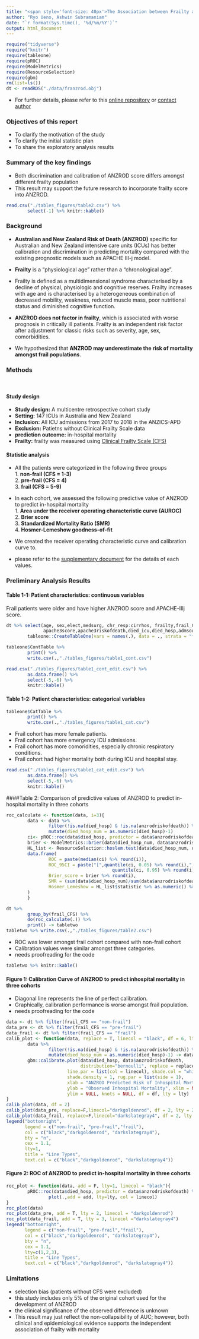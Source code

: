 ```yaml
---
title: "<span style='font-size: 40px'>The Association between Frailty and the Predictive Performance of ANZROD Score</style>"
author: "Ryo Ueno, Ashwin Subramaniam" 
date: "`r format(Sys.time(), '%d/%m/%Y')`"
output: html_document
---
```


```r
require("tidyverse")
require("knitr")
require(tableone)
require(pROC)
require(ModelMetrics)
require(ResourceSelection)
require(gbm)
rm(list=ls())
dt <- readRDS("./data/franzrod.obj")
```

- For further details, please refer to this [online repository](https://github.com/ryo313/franzrod) or [contact author](mailto: ryo.ueno@monash.edu)

### Objectives of this report

- To clarify the motivation of the study
- To clarify the initial statistic plan
- To share the exploratory analysis results 

### Summary of the key findings 
- Both discrimination and calibration of ANZROD score differs amongst different frailty population 
- This result may support the future research to incorporate frailty score into ANZROD.

```r
read.csv("./tables_figures/table2.csv") %>%
        select(-1) %>% knitr::kable()
```


### Background
- **Australian and New Zealand Risk of Death (ANZROD)** specific for Australian and New Zealand intensive care units (ICUs) has better calibration and discrimination in predicting mortality compared with the existing prognostic models such as APACHE III-j model.

- **Frailty** is a "physiological age" rather than a "chronological age". 

- Frailty is defined as a multidimensional syndrome characterised by a decline of physical, physiologic and cognitive reserves. Frailty increases with age and is characterised by a heterogeneous combination of decreased mobility, weakness, reduced muscle mass, poor nutritional status and diminished cognitive function. 

- **ANZROD does not factor in frailty**, which is associated with worse prognosis in critically ill patients. Frailty is an independent risk factor after adjustment for classic risks such as severity, age, sex, comorbidities. 

- We hypothesized that **ANZROD may underestimate the risk of mortality amongst frail populations**. 

### Methods
<br/>

#### Study design
- **Study design:** A multicentre retrospective cohort study
- **Setting:** 147 ICUs in Australia and New Zealand
- **Inclusion:** All ICU admissions from 2017 to 2018 in the ANZICS-APD
- **Exclusion:** Patietns without Clinical Frailty Scale data
- **prediction outcome:** in-hospital mortality
- **Frailty:** frailty was measured using [Clinical Frailty Scale (CFS)](https://github.com/ryo313/franzrod/blob/master/others/ClinicalFrailtyScale.png)  

#### Statistic analysis
- All the patients were categorized in the following three groups
<br/>
        1. **non-frail (CFS = 1-3)**
<br/>
        2. **pre-frail (CFS = 4)**
<br/>
        3. **frail (CFS = 5-9)**

- In each cohort, we assessed the following predictive value of ANZROD to predict in-hospital mortality
<br/>
        1. **Area under the receiver operating characteristic curve (AUROC)**
<br/>
        2. **Brier score**
<br/>
        3. **Standardized Mortality Ratio (SMR)** 
<br/>
        4. **Hosmer-Lemeshow goodness-of-fit**

- We created the receiver operating characteristic curve and calibration curve to.
- please refer to the [supplementary document](https://github.com/ryo313/franzrod/blob/master/citations/Paul2013_supplementary/1-s2.0-S0883944113002566-mmc3.doc) for the details of each values. 

### Preliminary Analysis Results 

#### Table 1-1: Patient characteristics: continuous variables
Frail patients were older and have higher ANZROD score and APACHE-IIIj score. 
```r
dt %>% select(age, sex,elect,medsurg, chr_resp:cirrhos, frailty,frail_CFS,anzrodriskofdeath,
              apache3score,apache3riskofdeath,died_icu,died_hosp,admsourc) %>% 
        tableone::CreateTableOne(vars = names(.), data = ., strata = "frail_CFS") -> tableone

tableone$ContTable %>% 
        print() %>% 
        write.csv(.,"./tables_figures/table1_cont.csv")
```


```r
read.csv("./tables_figures/table1_cont_edit.csv") %>% 
        as.data.frame() %>% 
        select(-5,-6) %>% 
        knitr::kable()
```

#### Table 1-2: Patient characteristics: categorical variables
```r
tableone$CatTable %>% 
        print() %>% 
        write.csv(.,"./tables_figures/table1_cat.csv")
```

- Frail cohort has more female patients.
- Frail cohort has more emergency ICU admissions. 
- Frail cohort has more comoridities, especially chronic respiratory conditions. 
- Frail cohort had higher mortality both during ICU and hospital stay. 
<br/>

```r
read.csv("./tables_figures/table1_cat_edit.csv") %>% 
        as.data.frame() %>% 
        select(-5,-6) %>% 
        knitr::kable()
```

####Table 2: Comparison of predictive values of ANZROD to predict in-hospital mortality in three cohorts
```r
roc_calculate <- function(data, i=3){
        data <- data %>% 
                filter(!is.na(died_hosp) & !is.na(anzrodriskofdeath)) %>%
                mutate(died_hosp_num = as.numeric(died_hosp)-1)
        ci<- pROC::roc(data$died_hosp, predictor = data$anzrodriskofdeath) %>% ci()
        brier <- ModelMetrics::brier(data$died_hosp_num, data$anzrodriskofdeath)
        HL_list <- ResourceSelection::hoslem.test(data$died_hosp_num, data$anzrodriskofdeath,20)
        data.frame(
                ROC = paste(median(ci) %>% round(i)),
                ROC_95CI = paste("[",quantile(ci, 0.05) %>% round(i),";",
                                        quantile(ci, 0.95) %>% round(i) ,"]"),
                Brier_score = brier %>% round(i),
                SMR = (sum(data$died_hosp_num)/sum(data$anzrodriskofdeath)) %>% round(i),
                Hosmer_Lemeshow = HL_list$statistic %>% as.numeric() %>% round(i)
        )
        }

dt %>% 
        group_by(frail_CFS) %>% 
        do(roc_calculate(.)) %>%
        print() -> tabletwo
tabletwo %>% write.csv(.,"./tables_figures/table2.csv")

```
- ROC was lower amongst frail cohort compared with non-frail cohort
- Calibration values were similar amongst three categories. 
- needs proofreading for the code
```r
tabletwo %>% knitr::kable()
```


#### Figure 1: Calibration Curve of ANZROD to predict inhospital mortality in three cohorts
- Diagonal line represents the line of perfect calibration.
- Graphically, calibration performance is worse amongst frail population. 
- needs proofreading for the code
```r
data <- dt %>% filter(frail_CFS == "non-frail")
data_pre <- dt %>% filter(frail_CFS == "pre-frail")
data_frail <- dt %>% filter(frail_CFS == "frail")
calib_plot <- function(data, replace = T, linecol = "black", df = 6, lty = 1){
        data %>% 
                filter(!is.na(died_hosp) & !is.na(anzrodriskofdeath)) %>%
                mutate(died_hosp_num = as.numeric(died_hosp)-1) -> data
        gbm::calibrate.plot(data$died_hosp, data$anzrodriskofdeath, 
                            distribution="bernoulli", replace = replace,
                       line.par = list(col = linecol), shade.col = "white",
                       shade.density = 1, rug.par = list(side = 1),
                       xlab = "ANZROD Predicted Risk of Inhospital Mortality", 
                       ylab = "Observed Inhospital Mortality", xlim = NULL,
                       ylim = NULL, knots = NULL, df = df, lty = lty)
}
calib_plot(data, df = 2)
calib_plot(data_pre, replace=F,linecol="darkgoldenrod", df = 2, lty = 2)
calib_plot(data_frail, replace=F,linecol="darkslategray4", df = 2, lty = 3)
legend("bottomright", 
       legend = c("non-frail", "pre-frail","frail"), 
       col = c("black","darkgoldenrod", "darkslategray4"),
       bty = "n", 
       cex = 1.1, 
       lty=1,
       title = "Line Types",
       text.col = c("black","darkgoldenrod", "darkslategray4"))
```

#### Figure 2: ROC of ANZROD to predict in-hospital mortality in three cohorts
```r
roc_plot <- function(data, add = F, lty=1, linecol = "black"){
        pROC::roc(data$died_hosp, predictor = data$anzrodriskofdeath) %>% 
                plot(.,add = add, lty=lty, col = linecol)
}
roc_plot(data)
roc_plot(data_pre, add = T, lty = 2, linecol = "darkgoldenrod")
roc_plot(data_frail, add = T, lty = 3, linecol ="darkslategray4")
legend("bottomright", 
       legend = c("non-frail", "pre-frail","frail"), 
       col = c("black","darkgoldenrod", "darkslategray4"),
       bty = "n", 
       cex = 1.1, 
       lty=c(1,2,3),
       title = "Line Types",
       text.col = c("black","darkgoldenrod", "darkslategray4"))
```

### Limitations
- selection bias (patients without CFS were excluded)
- this study includes only 5% of the original cohort used for the development of ANZROD
- the clinical significance of the observed difference is unknown
- This result may just reflect the non-collapsibility of AUC; however, both clinical and epidemiological evidence supports the independent association of frailty with mortality
